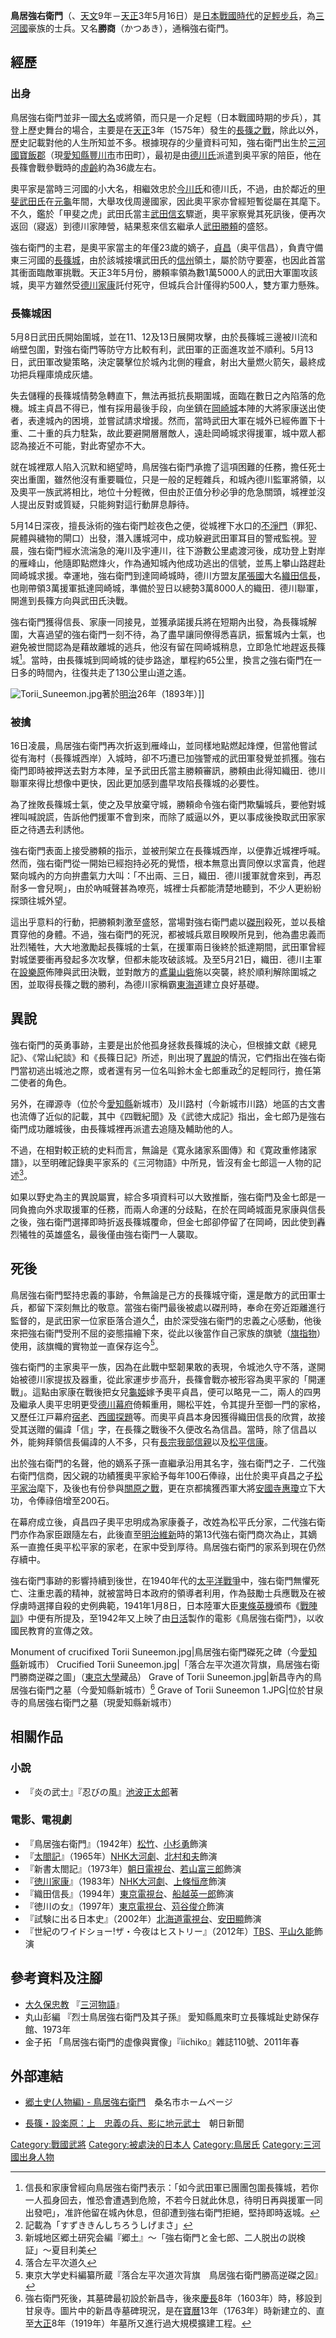 {{Infobox person
|name        = 鳥居強右衛門
|image       = Escape of Torii Suneemon.jpg
|image_size  = 175px
|caption     = 浮世繪師[[月岡芳年|月岡芳年]]所著《皇國二十四功》圖，描述從長篠城秘密逃出的鳥居強右衛門
|birth_date  = 1540年
|birth_place = {{JAP}}[[三河國|三河國]][[寶飯郡|寶飯郡]]（現[[愛知縣|愛知縣]][[豐川市|豐川市]]市田町）
|death_date  = 1575年5月16日
|death_place = {{JAP}}有海村（長篠城西岸）
|occupation  = 日本戰國時期的步兵
}}

{{japanese|japanese=鳥居強右衛門|kana=とりい すねえもん|romaji=Torii Suneemon}}

'''鳥居強右衛門'''（{{bd|1540年||1575年|5月16日|catIdx=Okudaira Nobumasa}}、[[天文|天文]]9年－[[天正_(日本)|天正]]3年5月16日）是[[日本戰國時代|日本戰國時代]]的[[足輕|足輕]][[步兵|步兵]]，為[[三河國|三河國]]豪族{{link-ja|奧平氏|奥平氏}}的士兵。又名'''勝商'''（かつあき），通稱強右衛門。

==經歷==
=== 出身 ===
鳥居強右衛門並非一國[[大名_(稱謂)|大名]]或將領，而只是一介足輕（日本戰國時期的步兵），其登上歷史舞台的場合，主要是在[[天正_(日本)|天正]]3年（1575年）發生的[[長篠之戰|長篠之戰]]，除此以外，歷史記載對他的人生所知並不多。根據現存的少量資料可知，強右衛門出生於[[三河國|三河國]][[寶飯郡|寶飯郡]]（現[[愛知縣|愛知縣]][[豐川市|豐川市]]市田町），最初是由[[德川氏|德川氏]]派遣到奥平家的陪臣，他在長篠會戰參戰時的[[虛齡|虛齡]]約為36歲左右。

奧平家是當時三河國的小大名，相繼效忠於[[今川氏|今川氏]]和德川氏，不過，由於鄰近的[[甲斐|甲斐]][[武田氏|武田氏]]在[[元龜|元龜]]年間，大舉攻伐周邊國家，因此奧平家亦曾經短暫從屬在其麾下。不久，鑑於「甲斐之虎」武田氏當主[[武田信玄|武田信玄]]驟逝，奧平家察覺其死訊後，便再次返回（寢返）到德川家陣營，結果惹來信玄繼承人[[武田勝頼|武田勝頼]]的盛怒。

強右衛門的主君，是奧平家當主{{ja-link|奥平貞能|奥平定能}}的年僅23歲的嫡子，[[奥平信昌|貞昌]]（奥平信昌），負責守備東三河國的[[長篠城|長篠城]]，由於該城接壤武田氏的[[信州|信州]]{{ja-link|伊那郡|伊那郡}}領土，屬於防守要塞，也因此首當其衝面臨敵軍挑戰。天正3年5月份，勝頼率領為數1萬5000人的武田大軍圍攻該城，奧平方雖然受[[德川家康|德川家康]]託付死守，但城兵合計僅得約500人，雙方軍力懸殊。

=== 長篠城困 ===
5月8日武田氏開始圍城，並在11、12及13日展開攻擊，由於長篠城三邊被川流和峭壁包圍，對強右衛門等防守方比較有利，武田軍的正面進攻並不順利。5月13日，武田軍改變策略，決定襲擊位於城內北側的糧倉，射出大量燃火箭矢，最終成功把兵糧庫燒成灰燼。

失去儲糧的長篠城情勢急轉直下，無法再抵抗長期圍城，面臨在數日之內陷落的危機。城主貞昌不得已，惟有採用最後手段，向坐鎮在[[岡崎城|岡崎城]]本陣的大將家康送出使者，表達城內的困境，並嘗試請求增援。然而，當時武田大軍在城外已經佈置下十重、二十重的兵力駐紮，故此要避開層層敵人，遠赴岡崎城求得援軍，城中眾人都認為接近不可能，對此寄望亦不大。

就在城裡眾人陷入沉默和絕望時，鳥居強右衛門承擔了這項困難的任務，擔任死士突出重圍，雖然他沒有重要職位，只是一般的足輕雜兵，和城內德川監軍將領，以及奧平一族武將相比，地位十分輕微，但由於正值分秒必爭的危急關頭，城裡並沒人提出反對或質疑，只能夠對這行動屏息靜待。

5月14日深夜，擅長泳術的強右衛門趁夜色之便，從城裡下水口的[[不淨門|不淨門]]（罪犯、屍體與穢物的閘口）出發，潛入護城河中，成功躲避武田軍耳目的警戒監視。翌晨，強右衛門經水流湍急的淹川及宇連川，往下游數公里處渡河後，成功登上對岸的雁峰山，他隨即點燃烽火，作為通知城內他成功逃出的信號，並馬上攀山路趕赴岡崎城求援。幸運地，強右衛門到達岡崎城時，德川方盟友[[尾張國|尾張國]]大名[[織田信長|織田信長]]，也剛帶領3萬援軍抵達岡崎城，準備於翌日以總勢3萬8000人的織田．德川聯軍，開進到長篠方向與武田氏決戰。

強右衛門獲得信長、家康一同接見，並獲承諾援兵將在短期內出發，為長篠城解圍，大喜過望的強右衛門一刻不待，為了盡早讓同僚得悉喜訊，振奮城內士氣，也避免被世間認為是藉故離城的逃兵，他沒有留在岡崎城稍息，立即急忙地趕返長篠城<ref>信長和家康曾經向鳥居強右衛門表示：「如今武田軍已團團包圍長篠城，若你一人孤身回去，惟恐會遭遇到危險，不若今日就此休息，待明日再與援軍一同出發吧」，准許他留在城內休息，但卻遭到強右衛門拒絕，堅持即時返城。</ref>。當時，由長篠城到岡崎城的徒步路途，單程約65公里，換言之強右衛門在一日多的時間內，往復共走了130公里山道之遙。

[[File:Torii_Suneemon.jpg|thumb]]著於[[明治|明治]]26年（1893年）]]

=== 被擒 ===
16日凌晨，鳥居強右衛門再次折返到雁峰山，並同樣地點燃起烽煙，但當他嘗試從有海村（長篠城西岸）入城時，卻不巧遭已加強警戒的武田軍發覺並抓獲。強右衛門即時被押送去對方本陣，呈予武田氏當主勝頼審訊，勝頼由此得知織田．徳川聯軍來得比想像中更快，因此更加感到盡早攻陷長篠城的必要性。

為了挫敗長篠城士氣，使之及早放棄守城，勝頼命令強右衛門欺騙城兵，要他對城裡叫喊說謊，告訴他們援軍不會到來，而除了威逼以外，更以事成後換取武田家家臣之待遇去利誘他。

強右衛門表面上接受勝頼的指示，並被刑架立在長篠城西岸，以便靠近城裡呼喊。然而，強右衛門從一開始已經抱持必死的覺悟，根本無意出賣同僚以求富貴，他趕緊向城內的方向拚盡氣力大叫：「不出兩、三日，織田．德川援軍就會來到，再忍耐多一會兒啊」，由於吶喊聲甚為嘹亮，城裡士兵都能清楚地聽到，不少人更紛紛探頭往城外望。

這出乎意料的行動，把勝頼刺激至盛怒，當場對強右衛門處以[[磔刑|磔刑]]殺死，並以長槍貫穿他的身體。不過，強右衛門的死況，都被城兵眾目睽睽所見到，他為盡忠義而壯烈犧牲，大大地激勵起長篠城的士氣，在援軍兩日後終於抵達期間，武田軍曾經對城堡要衝再發起多次攻擊，但都未能攻破該城。及至5月21日，織田．德川主軍在[[設樂原|設樂原]]佈陣與武田決戰，並對敵方的[[鳶巢山砦|鳶巢山砦]]施以突襲，終於順利解除圍城之困，並取得長篠之戰的勝利，為德川家稱霸[[東海道|東海道]]建立良好基礎。

== 異說 ==
強右衛門的英勇事跡，主要是出於他孤身拯救長篠城的決心，但根據文獻《總見記》、《常山紀談》和《長篠日記》所述，則出現了[[異說|異說]]的情況，它們指出在強右衛門當初逃出城池之際，或者還有另一位名叫鈴木金七郎重政<ref>記載為「すずききんしちろうしげまさ」</ref>的足輕同行，擔任第二使者的角色。

另外，在禪源寺（位於今[[愛知縣|愛知縣]]新城市）及川路村（今新城市川路）地區的古文書也流傳了近似的記載，其中《四戰紀聞》及《武徳大成記》指出，金七郎乃是強右衛門成功離城後，由長篠城裡再派遣去追隨及輔助他的人。

不過，在相對較正統的史料而言，無論是《寛永諸家系圖傳》和《寛政重修諸家譜》，以至明確記錄奧平家系的《三河物語》中所見，皆沒有金七郎這一人物的記述<ref>新城地区郷土研究会編『郷土』〜「強右衛門と金七郎、二人脱出の説検証」〜夏目利美</ref>。

如果以野史為主的異說屬實，綜合多項資料可以大致推斷，強右衛門及金七郎是一同負擔向外求取援軍的任務，而兩人命運的分歧點，在於在岡崎城面見家康與信長之後，強右衛門選擇即時折返長篠城覆命，但金七郎卻停留了在岡崎，因此使到轟烈犧牲的英雄盛名，最後僅由強右衛門一人襲取。

== 死後 ==
鳥居強右衞門堅持忠義的事跡，令無論是己方的長篠城守衛，還是敵方的武田軍士兵，都留下深刻無比的敬意。當強右衞門最後被處以磔刑時，奉命在旁近距離進行監督的，是武田家一位家臣落合道久<ref>落合左平次道久</ref>，由於深受強右衞門的忠義之心感動，他後來把強右衞門受刑不屈的姿態描繪下來，從此以後當作自己家族的旗號（[[旗指物|旗指物]]）使用，該旗幟的實物並一直保存迄今<ref>東京大学史料編纂所蔵『落合左平次道次背旗　鳥居強右衛門勝高逆磔之図』</ref>。

強右衛門的主家奥平一族，因為在此戰中堅韌果敢的表現，令城池久守不落，遂開始被德川家提拔及器重，從此家運步步高升，長篠會戰亦被形容為奧平家的「開運戰」。這點由家康在戰後把女兒[[龜姬|龜姬]]嫁予奧平貞昌，便可以略見一二，兩人的四男及繼承人奧平忠明更受[[德川幕府|德川幕府]]倚賴重用，賜松平姓，令其提升至御一門的家格，又歷任江戸幕府[[宿老|宿老]]、[[西國探題|西國探題]]等。而奧平貞昌本身因獲得織田信長的欣賞，故接受其送贈的偏諱「信」字，在長篠之戰後不久便改名為信昌。當時，除了信昌以外，能夠拜領信長偏諱的人不多，只有[[長宗我部信親|長宗我部信親]]以及[[松平信康|松平信康]]。

出於強右衛門的名聲，他的嫡系子孫一直繼承沿用其名字，強右衛門之子．二代強右衛門信商，因父親的功績獲奧平家給予每年100石俸祿，出仕於奧平貞昌之子[[松平家治|松平家治]]麾下，及後也有份參與[[關原之戰|關原之戰]]，更在京都擒獲西軍大將[[安國寺惠瓊|安國寺惠瓊]]立下大功，令俸祿倍增至200石。

在幕府成立後，貞昌四子奧平忠明成為家康養子，改姓為松平氏分家，二代強右衛門亦作為家臣跟隨左右，此後直至[[明治維新|明治維新]]時的第13代強右衛門商次為止，其嫡系一直擔任奥平松平家的家老，在家中受到厚待。鳥居強右衛門的家系到現在仍然存續中。

強右衛門事跡的影響持續到後世，在1940年代的[[太平洋戰爭|太平洋戰爭]]中，強右衛門無懼死亡、注重忠義的精神，就被當時日本政府的領導者利用，作為鼓勵士兵應戰及在被俘虜時選擇自殺的史例典範，1941年1月8日，日本陸軍大臣[[東條英機|東條英機]]頒布《[[戰陣訓|戰陣訓]]》中便有所提及，至1942年又上映了由[[日活|日活]]製作的電影《鳥居強右衛門》，以收國民教育的宣傳之效。

<gallery widths="200px" heights="150px">
Monument of crucifixed Torii Suneemon.jpg|鳥居強右衛門磔死之碑（今[[愛知縣|愛知縣]]新城市）
Crucified Torii Suneemon.jpg|「落合左平次道次背旗，鳥居強右衛門勝商逆磔之圖」（[[東京大學|東京大學]]藏品）
Grave of Torii Suneemon.jpg|新昌寺內的鳥居強右衛門之墓（今愛知縣新城市）<ref>強右衛門死後，其墓碑最初設於新昌寺，後來[[慶長|慶長]]8年（1603年）時，移設到甘泉寺。圖片中的新昌寺墓碑現況，是在[[寶曆_(日本)|寶曆]]13年（1763年）時新建立的、直至[[大正|大正]]8年（1919年）年墓所又進行過大規模擴建工程。</ref>
Grave of Torii Suneemon 1.JPG|位於甘泉寺的鳥居強右衛門之墓（現愛知縣新城市）
</gallery>

== 相關作品 ==
=== 小說 ===
*『炎の武士』『忍びの風』[[池波正太郎|池波正太郎]]著

=== 電影、電視劇 ===
* 『鳥居強右衛門』（1942年）[[松竹|松竹]]、[[小杉勇|小杉勇]]飾演
* 『[[太閤記|太閤記]]』（1965年）[[NHK大河劇|NHK大河劇]]、[[北村和夫|北村和夫]]飾演
* 『新書太閤記』（1973年）[[朝日電視台|朝日電視台]]、[[若山富三郎|若山富三郎]]飾演
* 『[[德川家康_(大河劇)|徳川家康]]』（1983年）[[NHK大河劇|NHK大河劇]]、[[上條恒彦|上條恒彦]]飾演
* 『織田信長』（1994年）[[東京電視台|東京電視台]]、[[船越英一郎|船越英一郎]]飾演
* 『徳川の女』（1997年）[[東京電視台|東京電視台]]、[[苅谷俊介|苅谷俊介]]飾演
* 『試験に出る日本史』（2002年）[[北海道電視台|北海道電視台]]、[[安田顯|安田顯]]飾演
* 『世紀のワイドショー!ザ・今夜はヒストリー』（2012年）[[TBS|TBS]]、[[平山久能|平山久能]]飾演

== 參考資料及注腳 ==
{{Reflist|2}}
* [[大久保忠教|大久保忠教]] 『[[三河物語|三河物語]]』
* 丸山彭編 『烈士鳥居強右衛門及其子孫』 愛知縣鳳來町立長篠城趾史跡保存館、1973年
* 金子拓 「鳥居強右衛門的虚像與實像」『iichiko』雜誌110號、2011年春

== 外部連結 ==
{{commonscat|Torii Suneemon}}
*{{Jp icon}} [https://web.archive.org/web/20120120190222/http://www.city.kuwana.lg.jp/culture_sports_and_education_article_254.html 郷土史(人物編) - 鳥居強右衛門]　桑名市ホームページ
*{{Jp icon}} [http://www.asahi.com/travel/kosenjo/TKY200908100167.html 長篠・設楽原：上　忠義の兵、影に地元武士]　朝日新聞

{{DEFAULTSORT:Torii Suneemon}}
[[Category:戰國武將|Category:戰國武將]]
[[Category:被處決的日本人|Category:被處決的日本人]]
[[Category:鳥居氏|Category:鳥居氏]]
[[Category:三河國出身人物|Category:三河國出身人物]]